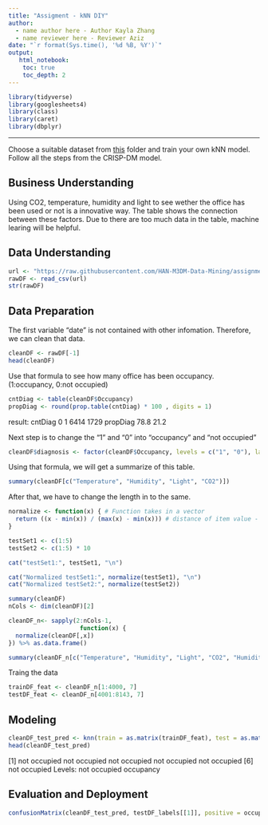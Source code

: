 ```yaml
---
title: "Assigment - kNN DIY"
author:
  - name author here - Author Kayla Zhang
  - name reviewer here - Reviewer Aziz
date: "`r format(Sys.time(), '%d %B, %Y')`"
output:
   html_notebook:
    toc: true
    toc_depth: 2
---
```



```r
library(tidyverse)
library(googlesheets4)
library(class)
library(caret)
library(dbplyr)
```

---

Choose a suitable dataset from [this](https://github.com/HAN-M3DM-Data-Mining/assignments/tree/master/datasets) folder and train  your own kNN model. Follow all the steps from the CRISP-DM model.


## Business Understanding
Using CO2, temperature, humidity and light to see wether the office has been used or not is a innovative way. The table shows the connection between these factors. 
Due to there are too much data in the table, machine learing will be helpful.

## Data Understanding
```r
url <- "https://raw.githubusercontent.com/HAN-M3DM-Data-Mining/assignments/master/datasets/KNN-occupancy.csv"
rawDF <- read_csv(url)
str(rawDF)
```


## Data Preparation
The first variable "date" is not contained with other infomation. Therefore, we can clean that data.
```r
cleanDF <- rawDF[-1]
head(cleanDF)
```

Use that formula to see how many office has been occupancy.
(1:occupancy, 0:not occupied)
```r
cntDiag <- table(cleanDF$Occupancy)
propDiag <- round(prop.table(cntDiag) * 100 , digits = 1)
```

result: 
cntDiag
0    1 
6414 1729 
propDiag 
78.8    21.2

Next step is to change the "1" and "0" into "occupancy" and "not occupied"
```r
cleanDF$diagnosis <- factor(cleanDF$Occupancy, levels = c("1", "0"), labels = c("occupancy", "not occupied")) %>% relevel("not occupied")
```
Using that formula, we will get a summarize of this table.
```r
summary(cleanDF[c("Temperature", "Humidity", "Light", "CO2")])
```
After that, we have to change the length in to the same.
```r
normalize <- function(x) { # Function takes in a vector
  return ((x - min(x)) / (max(x) - min(x))) # distance of item value - minimum vector value divided by the range of all vector values
}

testSet1 <- c(1:5)
testSet2 <- c(1:5) * 10

cat("testSet1:", testSet1, "\n")
```

```r
cat("Normalized testSet1:", normalize(testSet1), "\n")
cat("Normalized testSet2:", normalize(testSet2))
```

```r
summary(cleanDF)
nCols <- dim(cleanDF)[2]

cleanDF_n<- sapply(2:nCols-1,
                    function(x) {
  normalize(cleanDF[,x])
}) %>% as.data.frame()

summary(cleanDF_n[c("Temperature", "Humidity", "Light", "CO2", "HumidityRatio")])
```
Traing the data
```r
trainDF_feat <- cleanDF_n[1:4000, 7]
testDF_feat <- cleanDF_n[4001:8143, 7]
```
## Modeling
```r
cleanDF_test_pred <- knn(train = as.matrix(trainDF_feat), test = as.matrix(testDF_feat), cl = as.matrix(trainDF_labels), k = 57)
head(cleanDF_test_pred)
```
[1] not occupied not occupied not occupied not occupied not occupied
[6] not occupied
Levels: not occupied occupancy

## Evaluation and Deployment
```r
confusionMatrix(cleanDF_test_pred, testDF_labels[[1]], positive = occupancy, dnn = c("Prediction", "True"))
```
